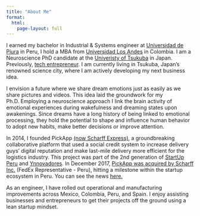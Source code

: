 ```yaml
---
title: "About Me"
format: 
  html:
    page-layout: full
---
```


I earned my bachelor in Industrial & Systems engineer at [Universidad de Piura](https://www.udep.edu.pe/) in Peru, I hold a MBA from [Universidad Los Andes](https://uniandes.edu.co/en) in Colombia. I am a Neuroscience PhD candidate at the [Univeristy of Tsukuba](https://www.tsukuba.ac.jp/en/) in Japan. Previously, [tech entrepreneur](https://www.youtube.com/watch?v=M_PyRRqietw). I am currently living in Tsukuba, Japan's renowned science city, where I am actively developing my next business idea. 

I envision a future where we share dream emotions just as easily as we share pictures and videos. This idea laid the groundwork for my Ph.D. Employing a neuroscience approach I link the brain activity of emotional experiences during wakefulness and dreaming states upon awakenings. Since dreams have a long history of being linked to emotional processing, they hold the potential to shape and influence human behavior to adopt new habits, make better decisions or improve attention.

In 2014, I founded PickApp [(now Scharff Express)](https://www.holascharff.com/en/solutions/people-and-entrepreneurs/){target="_blank"}, a groundbreaking collaborative platform that used a social credit system to increase delivery guys' digital reputation and make last-mile delivery more efficient for the logistics industry. This project was part of the 2nd generation of [StartUp Peru](https://startup.proinnovate.gob.pe/) and [Ynnovadores](https://losynnovadores.com/). In December 2017, [PickApp was acquired by Scharff Inc.](https://www.facebook.com/felixipanaquear/photos/a.314611525680937/335734870235269/){target="_blank"} (FedEx Representative - Peru), hitting a milestone within the startup ecosystem in Peru. You can see the news [here.](https://gestion.pe/blog/innovar-o-ser-cambiado/2018/07/laboratorios-de-innovacion-logistica.html?ref=gesr&fbclid=IwAR3XA5DaiIfIoldObCHaV9RyBNn3afAwRiTDeYBsFWQEOUXv8eAQki7hXZ4#utm_source=facebook&amp;utm_medium=organic&amp;utm_campaign=innovacion-%20scharfflab){target="_blank"}

As an engineer, I have rolled out operational and manufacturing improvements across Mexico, Colombia, Peru, and Spain. I enjoy assisting businesses and entrepreneurs to get their projects off the ground using a lean startup mindset.
